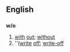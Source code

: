 ==English==

==={{Abbreviation}}===
'''w/o'''
# [[with]] [[out]]; [[without]]
# ''([[write]] [[off]]; [[write-off]]